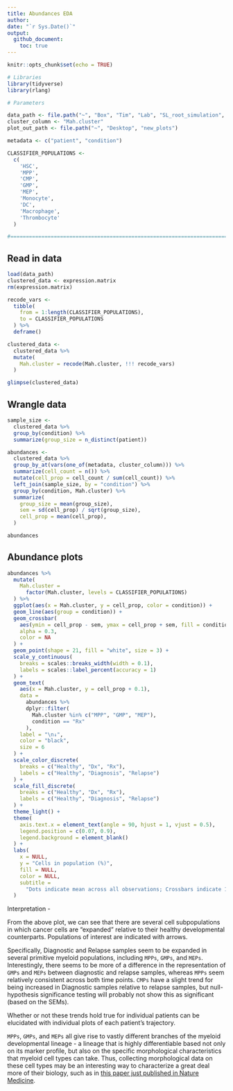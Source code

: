 ```yaml
---
title: Abundances EDA
author: 
date: "`r Sys.Date()`"
output: 
  github_document:
    toc: true
---
```


```r
knitr::opts_chunk$set(echo = TRUE)
```

```r
# Libraries
library(tidyverse)
library(rlang)

# Parameters

data_path <- file.path("~", "Box", "Tim", "Lab", "SL_root_simulation", "home", "groups", "kardavis", "Tim", "results", "data", "AML_matrix_clustered.RData")
cluster_column <- "Mah.cluster"
plot_out_path <- file.path("~", "Desktop", "new_plots")

metadata <- c("patient", "condition")

CLASSIFIER_POPULATIONS <- 
  c(
    'HSC',
    'MPP',
    'CMP',
    'GMP',
    'MEP',                          
    'Monocyte', 
    'DC', 
    'Macrophage', 
    'Thrombocyte'
  )

#===============================================================================

```

## Read in data

```r
load(data_path)
clustered_data <- expression.matrix
rm(expression.matrix)

recode_vars <- 
  tibble(
    from = 1:length(CLASSIFIER_POPULATIONS), 
    to = CLASSIFIER_POPULATIONS
  ) %>% 
  deframe()

clustered_data <- 
  clustered_data %>% 
  mutate(
    Mah.cluster = recode(Mah.cluster, !!! recode_vars)
  )

glimpse(clustered_data)
```

## Wrangle data

```r
sample_size <- 
  clustered_data %>% 
  group_by(condition) %>% 
  summarize(group_size = n_distinct(patient))

abundances <- 
  clustered_data %>% 
  group_by_at(vars(one_of(metadata, cluster_column))) %>% 
  summarize(cell_count = n()) %>% 
  mutate(cell_prop = cell_count / sum(cell_count)) %>% 
  left_join(sample_size, by = "condition") %>% 
  group_by(condition, Mah.cluster) %>% 
  summarize(
    group_size = mean(group_size), 
    sem = sd(cell_prop) / sqrt(group_size), 
    cell_prop = mean(cell_prop), 
  )

abundances
```

## Abundance plots

```r
abundances %>% 
  mutate(
    Mah.cluster = 
      factor(Mah.cluster, levels = CLASSIFIER_POPULATIONS)
  ) %>% 
  ggplot(aes(x = Mah.cluster, y = cell_prop, color = condition)) + 
  geom_line(aes(group = condition)) + 
  geom_crossbar(
    aes(ymin = cell_prop - sem, ymax = cell_prop + sem, fill = condition), 
    alpha = 0.3, 
    color = NA
  ) + 
  geom_point(shape = 21, fill = "white", size = 3) + 
  scale_y_continuous(
    breaks = scales::breaks_width(width = 0.1), 
    labels = scales::label_percent(accuracy = 1)
  ) + 
  geom_text(
    aes(x = Mah.cluster, y = cell_prop + 0.1), 
    data = 
      abundances %>% 
      dplyr::filter(
        Mah.cluster %in% c("MPP", "GMP", "MEP"), 
        condition == "Rx"
      ), 
    label = "\n↓", 
    color = "black", 
    size = 6
  ) +
  scale_color_discrete(
    breaks = c("Healthy", "Dx", "Rx"), 
    labels = c("Healthy", "Diagnosis", "Relapse")
  ) + 
  scale_fill_discrete(
    breaks = c("Healthy", "Dx", "Rx"), 
    labels = c("Healthy", "Diagnosis", "Relapse")
  ) + 
  theme_light() + 
  theme(
    axis.text.x = element_text(angle = 90, hjust = 1, vjust = 0.5), 
    legend.position = c(0.07, 0.9), 
    legend.background = element_blank()
  ) + 
  labs(
    x = NULL, 
    y = "Cells in population (%)", 
    fill = NULL, 
    color = NULL, 
    subtitle = 
      "Dots indicate mean across all observations; Crossbars indicate 1 SEM"
  )

```

Interpretation - 

From the above plot, we can see that there are several cell subpopulations in which cancer cells are "expanded" relative to their healthy developmental counterparts. Populations of interest are indicated with arrows. 

Specifically, Diagnostic and Relapse samples seem to be expanded in several primitive myeloid populations, including `MPPs`, `GMPs`, and `MEPs`. Interestingly, there seems to be more of a difference in the representation of `GMPs` and `MEPs` between diagnostic and relapse samples, whereas `MPPs` seem relatively consistent across both time points. `CMPs` have a slight trend for being increased in Diagnostic samples relative to relapse samples, but null-hypothesis significance testing will probably not show this as significant (based on the SEMs). 

Whether or not these trends hold true for individual patients can be elucidated with individual plots of each patient's trajectory.

`MPPs`, `GMPs`, and `MEPs` all give rise to vastly different branches of the myeloid developmental lineage - a lineage that is highly differentiable based not only on its marker profile, but also on the specific morphological characteristics that myeloid cell types can take. Thus, collecting morphological data on these cell types may be an interesting way to characterize a great deal more of their biology, such as in [this paper just published in Nature Medicine](https://www.nature.com/articles/s41591-020-0783-x). 






